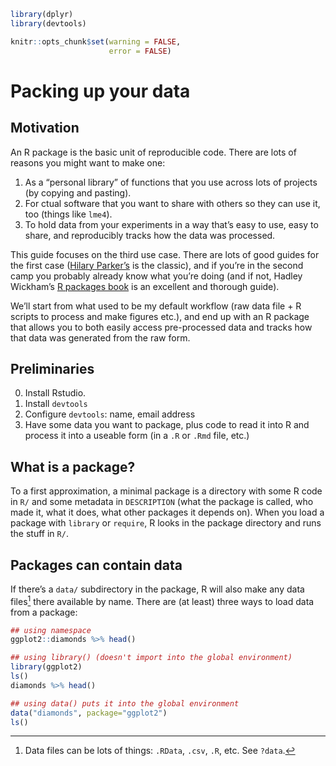 ```r

library(dplyr)
library(devtools)

knitr::opts_chunk$set(warning = FALSE,
                      error = FALSE)

```

# Packing up your data

## Motivation

An R package is the basic unit of reproducible code. There are lots of reasons you might want to make one:

1. As a "personal library" of functions that you use across lots of projects (by copying and pasting).
2. For ctual software that you want to share with others so they can use it, too (things like `lme4`).
3. To hold data from your experiments in a way that's easy to use, easy to share, and reproducibly tracks how the data was processed.

This guide focuses on the third use case. There are lots of good guides for the first case ([Hilary Parker's](https://hilaryparker.com/2014/04/29/writing-an-r-package-from-scratch/) is the classic), and if you're in the second camp you probably already know what you're doing (and if not, Hadley Wickham's [R packages book](http://r-pkgs.had.co.nz/) is an excellent and thorough guide).

We'll start from what used to be my default workflow (raw data file + R scripts to process and make figures etc.), and end up with an R package that allows you to both easily access pre-processed data and tracks how that data was generated from the raw form.

## Preliminaries

0. Install Rstudio.
1. Install `devtools`
2. Configure `devtools`: name, email address
3. Have some data you want to package, plus code to read it into R and process it into a useable form (in a `.R` or `.Rmd` file, etc.)

## What is a package?

To a first approximation, a minimal package is a directory with some R code in `R/` and some metadata in `DESCRIPTION` (what the package is called, who made it, what it does, what other packages it depends on). When you load a package with `library` or `require`, R looks in the package directory and runs the stuff in `R/`.

## Packages can contain data

If there's a `data/` subdirectory in the package, R will also make any data files[^datafiles] there available by name. There are (at least) three ways to load data from a package:

```r
## using namespace
ggplot2::diamonds %>% head()

## using library() (doesn't import into the global environment)
library(ggplot2)
ls()
diamonds %>% head()

## using data() puts it into the global environment
data("diamonds", package="ggplot2") 
ls()
```

[^datafiles]: Data files can be lots of things: `.RData`, `.csv`, `.R`, etc. See `?data`.
